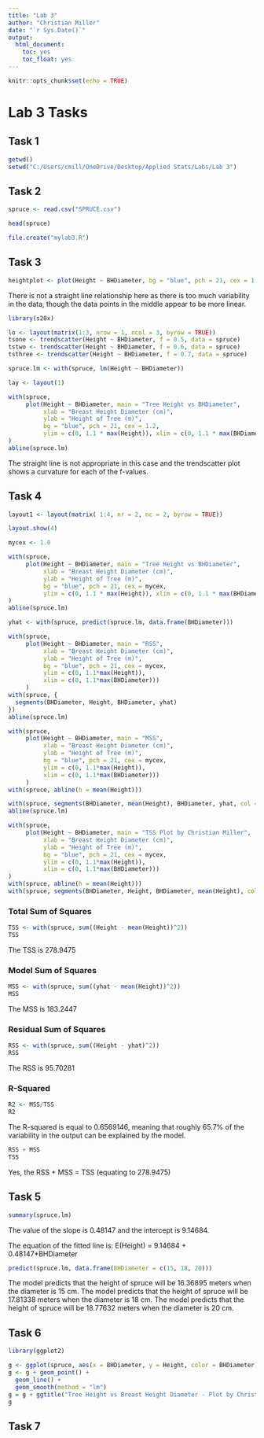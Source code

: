 ```yaml
---
title: "Lab 3"
author: "Christian Miller"
date: "`r Sys.Date()`"
output:
  html_document:
    toc: yes
    toc_float: yes
---
```


```r
knitr::opts_chunk$set(echo = TRUE)
```

# Lab 3 Tasks

## Task 1

```r
getwd()
setwd("C:/Users/cmill/OneDrive/Desktop/Applied Stats/Labs/Lab 3")

```

## Task 2

```r
spruce <- read.csv("SPRUCE.csv")

head(spruce)

file.create("mylab3.R")
```
## Task 3
```r

heightplot <- plot(Height ~ BHDiameter, bg = "blue", pch = 21, cex = 1.2, ylim = c(0, 1.1*max(Height)), xlim = c(0, 1.1*max(BHDiameter)), xlab = "BHDiameter", ylab = "Height", main = "Height vs. Breast Height Diameter", data = spruce)
```

There is not a straight line relationship here as there is too much variability in the data, though the data points in the middle appear to be more linear.

```r
library(s20x)

lo <- layout(matrix(1:3, nrow = 1, ncol = 3, byrow = TRUE))
tsone <- trendscatter(Height ~ BHDiameter, f = 0.5, data = spruce)
tstwo <- trendscatter(Height ~ BHDiameter, f = 0.6, data = spruce)
tsthree <- trendscatter(Height ~ BHDiameter, f = 0.7, data = spruce)

spruce.lm <- with(spruce, lm(Height ~ BHDiameter))

lay <- layout(1)

with(spruce,
     plot(Height ~ BHDiameter, main = "Tree Height vs BHDiameter",
          xlab = "Breast Height Diameter (cm)",
          ylab = "Height of Tree (m)",
          bg = "blue", pch = 21, cex = 1.2,
          ylim = c(0, 1.1 * max(Height)), xlim = c(0, 1.1 * max(BHDiameter)))
)
abline(spruce.lm)
```

The straight line is not appropriate in this case and the trendscatter plot shows a curvature for each of the f-values.

## Task 4
```r
layout1 <- layout(matrix( 1:4, nr = 2, nc = 2, byrow = TRUE))

layout.show(4)

mycex <- 1.0

with(spruce,
     plot(Height ~ BHDiameter, main = "Tree Height vs BHDiameter",
          xlab = "Breast Height Diameter (cm)",
          ylab = "Height of Tree (m)",
          bg = "blue", pch = 21, cex = mycex,
          ylim = c(0, 1.1 * max(Height)), xlim = c(0, 1.1 * max(BHDiameter)))
)
abline(spruce.lm)

yhat <- with(spruce, predict(spruce.lm, data.frame(BHDiameter)))

with(spruce,
     plot(Height ~ BHDiameter, main = "RSS",
          xlab = "Breast Height Diameter (cm)",
          ylab = "Height of Tree (m)",
          bg = "blue", pch = 21, cex = mycex,
          ylim = c(0, 1.1*max(Height)), 
          xlim = c(0, 1.1*max(BHDiameter)))
     )
with(spruce, {
  segments(BHDiameter, Height, BHDiameter, yhat)
})
abline(spruce.lm)

with(spruce,
     plot(Height ~ BHDiameter, main = "MSS",
          xlab = "Breast Height Diameter (cm)",
          ylab = "Height of Tree (m)",
          bg = "blue", pch = 21, cex = mycex,
          ylim = c(0, 1.1*max(Height)),
          xlim = c(0, 1.1*max(BHDiameter)))
     )
with(spruce, abline(h = mean(Height)))

with(spruce, segments(BHDiameter, mean(Height), BHDiameter, yhat, col = "red"))
abline(spruce.lm)

with(spruce,
     plot(Height ~ BHDiameter, main = "TSS Plot by Christian Miller",
          xlab = "Breast Height Diameter (cm)",
          ylab = "Height of Tree (m)",
          bg = "blue", pch = 21, cex = mycex,
          ylim = c(0, 1.1*max(Height)),
          xlim = c(0, 1.1*max(BHDiameter)))
)
with(spruce, abline(h = mean(Height)))
with(spruce, segments(BHDiameter, Height, BHDiameter, mean(Height), col = "green"))

```

### Total Sum of Squares
```r
TSS <- with(spruce, sum((Height - mean(Height))^2))
TSS
```
The TSS is 278.9475

### Model Sum of Squares
```r
MSS <- with(spruce, sum((yhat - mean(Height))^2))
MSS
```
The MSS is 183.2447

### Residual Sum of Squares
```r
RSS <- with(spruce, sum((Height - yhat)^2))
RSS
```
The RSS is 95.70281

### R-Squared
```r
R2 <- MSS/TSS
R2
```
The R-squared is equal to 0.6569146, meaning that roughly 65.7% of the variability in the output can be explained by the model.

```r
RSS + MSS
TSS
```
Yes, the RSS + MSS = TSS (equating to 278.9475)

## Task 5
```r
summary(spruce.lm)
```
The value of the slope is 0.48147 and the intercept is 9.14684.

The equation of the fitted line is: E(Height) = 9.14684 + 0.48147*BHDiameter

```r
predict(spruce.lm, data.frame(BHDiameter = c(15, 18, 20)))
```
The model predicts that the height of spruce will be 16.36895 meters when the diameter is 15 cm.
The model predicts that the height of spruce will be 17.81338 meters when the diameter is 18 cm.
The model predicts that the height of spruce will be 18.77632 meters when the diameter is 20 cm.

## Task 6
```r
library(ggplot2)

g <- ggplot(spruce, aes(x = BHDiameter, y = Height, color = BHDiameter))
g <- g + geom_point() + 
  geom_line() +
  geom_smooth(method = "lm")
g = g + ggtitle("Tree Height vs Breast Height Diameter - Plot by Christian Miller")
g

```


## Task 7


